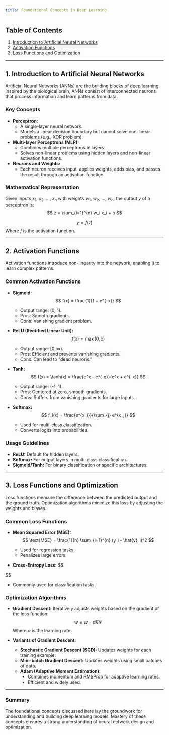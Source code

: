 ```yaml
---
title: Foundational Concepts in Deep Learning
---
```


## Table of Contents
1. [Introduction to Artificial Neural Networks](#introduction-to-artificial-neural-networks)
2. [Activation Functions](#activation-functions)
3. [Loss Functions and Optimization](#loss-functions-and-optimization)

---

## 1. Introduction to Artificial Neural Networks
Artificial Neural Networks (ANNs) are the building blocks of deep learning. Inspired by the biological brain, ANNs consist of interconnected neurons that process information and learn patterns from data.

### Key Concepts
- **Perceptron:**
  - A single-layer neural network.
  - Models a linear decision boundary but cannot solve non-linear problems (e.g., XOR problem).
- **Multi-layer Perceptrons (MLP):**
  - Combines multiple perceptrons in layers.
  - Solves non-linear problems using hidden layers and non-linear activation functions.
- **Neurons and Weights:**
  - Each neuron receives input, applies weights, adds bias, and passes the result through an activation function.

### Mathematical Representation
Given inputs $x_1$, $x_2$, $\ldots$, $x_n$ with weights $w_1$, $w_2$, $\ldots$, $w_n$, the output $y$ of a perceptron is:
$$
z = \sum_{i=1}^{n} w_i x_i + b
$$

$$
y = f(z)
$$
Where $f$ is the activation function.

---

## 2. Activation Functions
Activation functions introduce non-linearity into the network, enabling it to learn complex patterns.

### Common Activation Functions
- **Sigmoid:**
 $$
  f(x) = \frac{1}{1 + e^{-x}}
 $$
  - Output range: (0, 1).
  - Pros: Smooth gradients.
  - Cons: Vanishing gradient problem.

- **ReLU (Rectified Linear Unit):**
 $$
  f(x) = \max(0, x)
 $$
  - Output range: $[0, \infty)$.
  - Pros: Efficient and prevents vanishing gradients.
  - Cons: Can lead to "dead neurons."

- **Tanh:**
 $$
  f(x) = \tanh(x) = \frac{e^x - e^{-x}}{e^x + e^{-x}}
 $$
  - Output range: (-1, 1).
  - Pros: Centered at zero, smooth gradients.
  - Cons: Suffers from vanishing gradients for large inputs.

- **Softmax:**
 $$
  f_i(x) = \frac{e^{x_i}}{\sum_{j} e^{x_j}}
 $$
  - Used for multi-class classification.
  - Converts logits into probabilities.

### Usage Guidelines
- **ReLU:** Default for hidden layers.
- **Softmax:** For output layers in multi-class classification.
- **Sigmoid/Tanh:** For binary classification or specific architectures.

---

## 3. Loss Functions and Optimization
Loss functions measure the difference between the predicted output and the ground truth. Optimization algorithms minimize this loss by adjusting the weights and biases.

### Common Loss Functions
- **Mean Squared Error (MSE):**
 $$
  \text{MSE} = \frac{1}{n} \sum_{i=1}^{n} (y_i - \hat{y}_i)^2
 $$
  - Used for regression tasks.
  - Penalizes large errors.

- **Cross-Entropy Loss:**
 $$
  <!-- \mathcal{L} = -\frac{1}{n} \sum_{i=1}^{n} \left[ y_i \log(\hat{y}_i) + (1 - y_i) \log(1 - \hat{y}_i) \right] -->
 $$
  - Commonly used for classification tasks.

### Optimization Algorithms
- **Gradient Descent:**
  Iteratively adjusts weights based on the gradient of the loss function:
 $$
  w = w - \alpha \nabla \mathcal{L}
 $$
  Where $\alpha$ is the learning rate.

- **Variants of Gradient Descent:**
  - **Stochastic Gradient Descent (SGD):** Updates weights for each training example.
  - **Mini-batch Gradient Descent:** Updates weights using small batches of data.
  - **Adam (Adaptive Moment Estimation):**
    - Combines momentum and RMSProp for adaptive learning rates.
    - Efficient and widely used.

---

### Summary
The foundational concepts discussed here lay the groundwork for understanding and building deep learning models. Mastery of these concepts ensures a strong understanding of neural network design and optimization.
